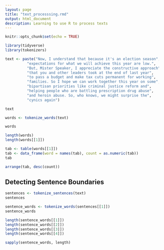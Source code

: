 ```yaml
---
layout: page
title: "text_processsing.rmd"
output: html_document
description: Learning to use R to process texts
---
```



```r
knitr::opts_chunk$set(echo = TRUE)
```


```r
library(tidyverse)
library(tokenizers)
```
```r

text <- paste("Now, I understand that because it's an election season",
          "expectations for what we will achieve this year are low.",
          "But, Mister Speaker, I appreciate the constructive approach",
          "that you and other leaders took at the end of last year",
          "to pass a budget and make tax cuts permanent for working",
          "families. So I hope we can work together this year on some",
          "bipartisan priorities like criminal justice reform and",
          "helping people who are battling prescription drug abuse",
          "and heroin abuse. So, who knows, we might surprise the",
          "cynics again")

text
```
```r
words <- tokenize_words(text)

words
```

```r
length(words)
length(words[[1]])
```

```r
tab <- table(words[[1]])
tab <- data_frame(word = names(tab), count = as.numeric(tab))
tab
```
```r
arrange(tab, desc(count))
```
## Detecting Sentence Boundaries
```r
sentences <- tokenize_sentences(text)
sentences


```

```r
sentence_words <- tokenize_words(sentences[[1]])
sentence_words

length(sentence_words[[1]])
length(sentence_words[[2]])
length(sentence_words[[3]])
length(sentence_words[[4]])
```

```r
sapply(sentence_words, length)
```

